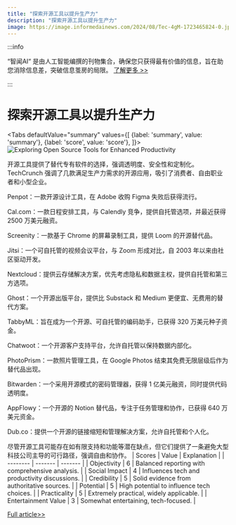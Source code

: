 ```yaml
---
title: "探索开源工具以提升生产力"
description: "探索开源工具以提升生产力"
image: https://image.informedainews.com/2024/08/Tec-4gM-1723465824-0.jpg
---
```



:::info

“智闻AI“ 是由人工智能编撰的刊物集合，确保您只获得最有价值的信息，旨在助您消除信息差，突破信息茧房的局限。  [了解更多 >>](/)

:::

# 探索开源工具以提升生产力


<Tabs
	defaultValue="summary"
	values={[
	{label: 'summary', value: 'summary'},
	{label: 'score', value: 'score'},
]}>
<TabItem value="summary">
<img
  src="https://image.informedainews.com/2024/08/Tec-4gM-1723465824-0.jpg"
  alt="Exploring Open Source Tools for Enhanced Productivity"
/>



开源工具提供了替代专有软件的选择，强调透明度、安全性和定制化。TechCrunch 强调了几款满足生产力需求的开源应用，吸引了消费者、自由职业者和小型企业。

Penpot：一款开源设计工具，在 Adobe 收购 Figma 失败后获得流行。

Cal.com：一款日程安排工具，与 Calendly 竞争，提供自托管选项，并最近获得 2500 万美元融资。

Screenity：一款基于 Chrome 的屏幕录制工具，提供 Loom 的开源替代品。

Jitsi：一个可自托管的视频会议平台，与 Zoom 形成对比，自 2003 年以来由社区驱动开发。

Nextcloud：提供云存储解决方案，优先考虑隐私和数据主权，提供自托管和第三方选项。

Ghost：一个开源出版平台，提供比 Substack 和 Medium 更便宜、无费用的替代方案。

TabbyML：旨在成为一个开源、可自托管的编码助手，已获得 320 万美元种子资金。

Chatwoot：一个开源客户支持平台，允许自托管以保持数据内部化。

PhotoPrism：一款照片管理工具，在 Google Photos 结束其免费无限层级后作为替代品出现。

Bitwarden：一个采用开源模式的密码管理器，获得 1 亿美元融资，同时提供代码透明度。

AppFlowy：一个开源的 Notion 替代品，专注于任务管理和协作，已获得 640 万美元资金。

Dub.co：提供一个开源的链接缩短和管理解决方案，允许自托管和个人化。

尽管开源工具可能存在如有限支持和功能等潜在缺点，但它们提供了一条避免大型科技公司主导的可行路径，强调自由和协作。
</TabItem>
<TabItem value="score">
	| Scores     | Value   | Explanation |
	| -------- | ------- | ------- |
	| Objectivity  | 6    | Balanced reporting with comprehensive analysis.    |
	| Social Impact | 4     | Influences tech and productivity discussions.    |
	| Credibility    | 5    | Solid evidence from authoritative sources.    |
	| Potential    | 5    | High potential to influence tech choices.    |
	| Practicality    | 5    | Extremely practical, widely applicable.    |
	| Entertainment Value    | 3    | Somewhat entertaining, tech-focused.    |
</TabItem>
</Tabs>

[Full article>>](https://techcrunch.com/2024/08/11/a-not-quite-definitive-guide-to-open-source-alternative-software/)

